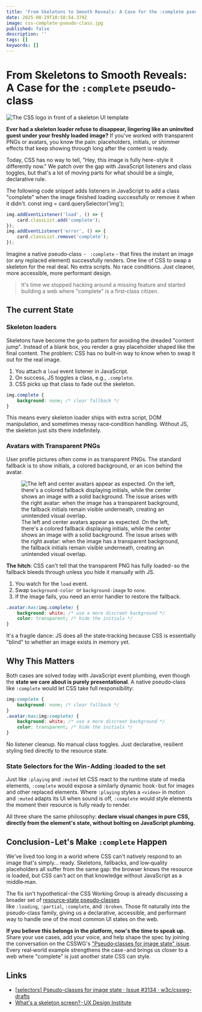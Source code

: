 ```yaml
---
title: 'From Skeletons to Smooth Reveals: A Case for the :complete pseudo-class'
date: 2025-08-29T10:58:54.379Z
image: css-complete-pseudo-class.jpg
published: false
description: ''
tags: []
keywords: []
---
```



# From Skeletons to Smooth Reveals: A Case for the `:complete` pseudo-class

![The CSS logo in front of a skeleton UI template](css-complete-pseudo-class.jpg)

**Ever had a skeleton loader refuse to disappear, lingering like an uninvited guest under your freshly loaded image?** If you've worked with transparent PNGs or avatars, you know the pain: placeholders, initials, or shimmer effects that keep showing through long after the content is ready.

Today, CSS has no way to tell, "Hey, this image is fully here - style it differently now." We patch over the gap with JavaScript listeners and class toggles, but that's a lot of moving parts for what should be a single, declarative rule.

The following code snippet adds listeners in JavaScript to add a class "complete" when the image finished loading successfully or remove it when it didn't.
const img = card.querySelector('img');

```js
img.addEventListener('load', () => {
	card.classList.add('complete');
});
img.addEventListener('error', () => {
	card.classList.remove('complete');
});
```

Imagine a native pseudo‑class  - ` :complete` - that fires the instant an image (or any replaced element) successfully renders. One line of CSS to swap a skeleton for the real deal. No extra scripts. No race conditions. Just cleaner, more accessible, more performant design.

> It's time we stopped hacking around a missing feature and started building a web where "complete" is a first‑class citizen.

## The current State

### Skeleton loaders

Skeletons have become the go‑to pattern for avoiding the dreaded "content jump". Instead of a blank box, you render a gray placeholder shaped like the final content. The problem: CSS has no built‑in way to know when to swap it out for the real image.

1. You attach a `load` event listener in JavaScript.
2. On success, JS toggles a class, e.g., `.complete`.
3. CSS picks up that class to fade out the skeleton.

```css
img.complete {
	background: none; /* clear fallback */
}
```

This means every skeleton loader ships with extra script, DOM manipulation, and sometimes messy race‑condition handling. Without JS, the skeleton just sits there indefinitely.

### Avatars with Transparent PNGs

User profile pictures often come in as transparent PNGs. The standard fallback is to show initials, a colored background, or an icon behind the avatar.

<figure>
	<Image
		src={avatarExample}
		alt="The left and center avatars appear as expected. On the left, there's a colored fallback displaying initials, while the center shows an image with a solid background. The issue arises with the right avatar: when the image has a transparent background, the fallback initials remain visible underneath, creating an unintended visual overlap."
	/>
	<figcaption>
		The left and center avatars appear as expected. On the left, there's a colored fallback displaying initials, while
		the center shows an image with a solid background. The issue arises with the right avatar: when the image has a
		transparent background, the fallback initials remain visible underneath, creating an unintended visual overlap.
	</figcaption>
</figure>

**The hitch**: CSS can't tell that the transparent PNG has fully loaded - so the fallback bleeds through unless you hide it manually with JS.

1. You watch for the `load` event.
2. Swap `background-color `or `background-image` to `none`.
3. If the image fails, you need an error handler to restore the fallback.

```css
.avatar:has(img.complete) {
	background: white; /* use a more discreet background */
	color: transparent; /* hide the initials */
}
```

It's a fragile dance: JS does all the state‑tracking because CSS is essentially "blind" to whether an image exists in memory yet.

## Why This Matters

Both cases are solved today with JavaScript event plumbing, even though the **state we care about is purely presentational**. A native pseudo‑class like `:complete` would let CSS take full responsibility:

```css
img:complete {
	background: none; /* clear fallback */
}
.avatar:has(img:complete) {
	background: white; /* use a more discreet background */
	color: transparent; /* hide the initials */
}
```

No listener cleanup. No manual class toggles. Just declarative, resilient styling tied directly to the resource state.

### State Selectors for the Win - Adding :loaded to the set

Just like `:playing` and `:muted` let CSS react to the runtime state of media elements, `:complete` would expose a similarly dynamic hook - but for images and other replaced elements.
Where `:playing` styles a `<video>` in motion and `:muted` adapts its UI when sound is off, `:complete` would style elements the moment their resource is fully ready to render. 

All three share the same philosophy: **declare visual changes in pure CSS, directly from the element's state, without bolting on JavaScript plumbing.**

## Conclusion - Let's Make `:complete` Happen

We've lived too long in a world where CSS can't natively respond to an image that's simply… ready. Skeletons, fallbacks, and low‑quality placeholders all suffer from the same gap: the browser knows the resource is loaded, but CSS can't act on that knowledge without JavaScript as a middle‑man.

The fix isn't hypothetical - the CSS Working Group is already discussing a broader set of [resource‑state pseudo‑classes](https://github.com/w3c/csswg-drafts/issues/3134) like `:loading`, `:partial`, `:complete`, and `:broken`. Those fit naturally into the pseudo-class family, giving us a declarative, accessible, and performant way to handle one of the most common UI states on the web.

**If you believe this belongs in the platform, now's the time to speak up.** Share your use cases, add your voice, and help shape the spec by joining the conversation on the CSSWG's ["Pseudo‑classes for image state" issue](https://github.com/w3c/csswg-drafts/issues/3134). Every real‑world example strengthens the case - and brings us closer to a web where "complete" is just another state CSS can style.

## Links

- [[selectors] Pseudo-classes for image state · Issue #3134 · w3c/csswg-drafts](https://github.com/w3c/csswg-drafts/issues/3134)
- [What's a skeleton screen? - UX Design Institute](https://www.uxdesigninstitute.com/blog/whats-a-skeleton-screen/)
